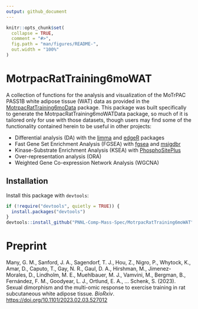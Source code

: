 ```yaml
---
output: github_document
---
```


<!-- README.md is generated from README.Rmd. Please edit that file -->

```r
knitr::opts_chunk$set(
  collapse = TRUE,
  comment = "#>",
  fig.path = "man/figures/README-",
  out.width = "100%"
)
```

# MotrpacRatTraining6moWAT

A collection of functions for the analysis and visualization of the MoTrPAC PASS1B white adipose tissue (WAT) data as provided in the <a href="https://motrpac.github.io/MotrpacRatTraining6moData/index.html" target="_blank">MotrpacRatTraining6moData</a> package. This package was built specifically to generate the MotrpacRatTraining6moWATData package, so much of it is tailored only for use with those datasets, though users may find some of the functionality contained herein to be useful in other projects:

-   Differential analysis (DA) with the <a href="https://bioconductor.org/packages/release/bioc/html/limma.html" target="_blank">limma</a> and <a href="https://bioconductor.org/packages/release/bioc/html/edgeR.html" target="_blank">edgeR</a> packages
-   Fast Gene Set Enrichment Analysis (FGSEA) with <a href="https://bioconductor.org/packages/release/bioc/html/fgsea.html" target="_blank">fgsea</a> and <a href="https://cran.r-project.org/web/packages/msigdbr/index.html" target="_blank">msigdbr</a>
-   Kinase-Substrate Enrichment Analysis (KSEA) with <a href="https://www.phosphosite.org/homeAction.action">PhosphoSitePlus</a>
-   Over-representation analysis (ORA)
-   Weighted Gene Co-expression Network Analysis (WGCNA)

## Installation

Install this package with `devtools`:

``` r
if (!require("devtools", quietly = TRUE)) {
  install.packages("devtools")
}
devtools::install_github("PNNL-Comp-Mass-Spec/MotrpacRatTraining6moWAT")
```

# Preprint

Many, G. M., Sanford, J. A., Sagendorf, T. J., Hou, Z., Nigro, P., Whytock, K., Amar, D., Caputo, T., Gay, N. R., Gaul, D. A., Hirshman, M., Jimenez-Morales, D., Lindholm, M. E., Muehlbauer, M. J., Vamvini, M., Bergman, B., Fernández, F. M., Goodyear, L. J., Ortlund, E. A., ... Schenk, S. (2023). Sexual dimorphism and the multi-omic response to exercise training in rat subcutaneous white adipose tissue. *BioRxiv*. <a href="https://doi.org/10.1101/2023.02.03.527012" target="_blank">https://doi.org/10.1101/2023.02.03.527012</a>
